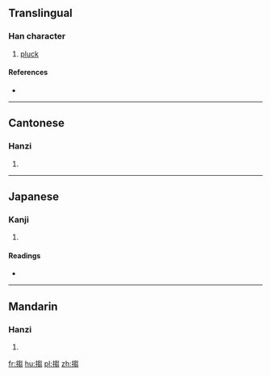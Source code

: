 ==Translingual==

===Han character===
{{Han char|rn=64|rad=手|as=10|sn=13|four=5702<sub>7</sub>|canj=手心山山 (QPUU)|ids=⿰[[扌]][[芻]]}}

# [[pluck]]

====References====
* {{Han ref|kx=0445.420|dkj=12453|dj=0796.210|hdz=31935.070|uh=640A|ud=25610|bh=DDB1|bd=56753}}

----

==Cantonese==

===Hanzi===
{{yue-hanzi|jyut=[[cau1]]|y=chau1}}

# {{defn|lang=yue|sort=手10}}

----

==Japanese==

===Kanji===
{{ja-kanji|grade=|rs=手10}}

# {{defn|lang=ja|sort=手10}}

====Readings====
* {{ja-readings|on=[[しゅう]] (shū), [[しゅ]] (shu), [[す]] (su)|kun=}}

----

==Mandarin==

===Hanzi===
{{cmn-hanzi|pin=[[chōu]] ([[chou1]])|wg=ch'ou<sup>1</sup>}}

# {{defn|lang=cmn|sort=手10}}

[[fr:搊]]
[[hu:搊]]
[[pl:搊]]
[[zh:搊]]